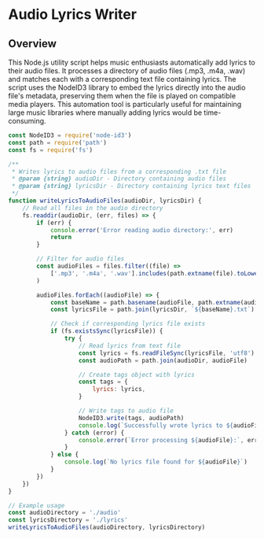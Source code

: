 # Audio Lyrics Writer

## Overview

This Node.js utility script helps music enthusiasts automatically add lyrics to their audio files. It processes a directory of audio files (.mp3, .m4a, .wav) and matches each with a corresponding text file containing lyrics. The script uses the NodeID3 library to embed the lyrics directly into the audio file's metadata, preserving them when the file is played on compatible media players. This automation tool is particularly useful for maintaining large music libraries where manually adding lyrics would be time-consuming.

```javascript
const NodeID3 = require('node-id3')
const path = require('path')
const fs = require('fs')

/**
 * Writes lyrics to audio files from a corresponding .txt file
 * @param {string} audioDir - Directory containing audio files
 * @param {string} lyricsDir - Directory containing lyrics text files
 */
function writeLyricsToAudioFiles(audioDir, lyricsDir) {
	// Read all files in the audio directory
	fs.readdir(audioDir, (err, files) => {
		if (err) {
			console.error('Error reading audio directory:', err)
			return
		}

		// Filter for audio files
		const audioFiles = files.filter((file) =>
			['.mp3', '.m4a', '.wav'].includes(path.extname(file).toLowerCase())
		)

		audioFiles.forEach((audioFile) => {
			const baseName = path.basename(audioFile, path.extname(audioFile))
			const lyricsFile = path.join(lyricsDir, `${baseName}.txt`)

			// Check if corresponding lyrics file exists
			if (fs.existsSync(lyricsFile)) {
				try {
					// Read lyrics from text file
					const lyrics = fs.readFileSync(lyricsFile, 'utf8')
					const audioPath = path.join(audioDir, audioFile)

					// Create tags object with lyrics
					const tags = {
						lyrics: lyrics,
					}

					// Write tags to audio file
					NodeID3.write(tags, audioPath)
					console.log(`Successfully wrote lyrics to ${audioFile}`)
				} catch (error) {
					console.error(`Error processing ${audioFile}:`, error)
				}
			} else {
				console.log(`No lyrics file found for ${audioFile}`)
			}
		})
	})
}

// Example usage
const audioDirectory = './audio'
const lyricsDirectory = './lyrics'
writeLyricsToAudioFiles(audioDirectory, lyricsDirectory)
```
